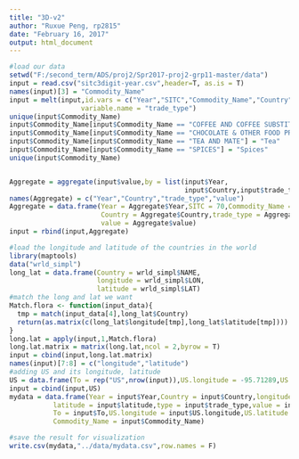 ---
title: "3D-v2"
author: "Ruxue Peng, rp2815"
date: "February 16, 2017"
output: html_document
---  
```{r}  
#load our data
setwd("F:/second_term/ADS/proj2/Spr2017-proj2-grp11-master/data")
input = read.csv("sitc3digit-year.csv",header=T, as.is = T)
names(input)[3] = "Commodity_Name"
input = melt(input,id.vars = c("Year","SITC","Commodity_Name","Country"),
                  variable.name = "trade_type")
unique(input$Commodity_Name)
input$Commodity_Name[input$Commodity_Name == "COFFEE AND COFFEE SUBSTITUTES"] = "Coffee"
input$Commodity_Name[input$Commodity_Name == "CHOCOLATE & OTHER FOOD PREPARATIONS CONTAINING CO"] = "Chocolate"
input$Commodity_Name[input$Commodity_Name == "TEA AND MATE"] = "Tea"
input$Commodity_Name[input$Commodity_Name == "SPICES"] = "Spices"
unique(input$Commodity_Name)


Aggregate = aggregate(input$value,by = list(input$Year,
                                            input$Country,input$trade_type),FUN="sum")
names(Aggregate) = c("Year","Country","trade_type","value")
Aggregate = data.frame(Year = Aggregate$Year,SITC = 70,Commodity_Name = "Annual Aggregate",
                       Country = Aggregate$Country,trade_type = Aggregate$trade_type,
                       value = Aggregate$value)
input = rbind(input,Aggregate)

#load the longitude and latitude of the countries in the world
library(maptools)
data("wrld_simpl")
long_lat = data.frame(Country = wrld_simpl$NAME,
                      longitude = wrld_simpl$LON,
                      latitude = wrld_simpl$LAT)
#match the long and lat we want
Match.flora <- function(input_data){
  tmp = match(input_data[4],long_lat$Country)
  return(as.matrix(c(long_lat$longitude[tmp],long_lat$latitude[tmp])))
}
long.lat = apply(input,1,Match.flora)
long.lat.matrix = matrix(long.lat,ncol = 2,byrow = T)
input = cbind(input,long.lat.matrix)
names(input)[7:8] = c("longitude","latitude")
#adding US and its longitude, latitude
US = data.frame(To = rep("US",nrow(input)),US.longitude = -95.71289,US.latitude = 37.09024)
input = cbind(input,US)
mydata = data.frame(Year = input$Year,Country = input$Country,longitude = input$longitude,
           latitude = input$latitude,type = input$trade_type,value = input$value,
           To = input$To,US.longitude = input$US.longitude,US.latitude = input$US.latitude,
           Commodity_Name = input$Commodity_Name)
```

```{r}
#save the result for visualization
write.csv(mydata,"../data/mydata.csv",row.names = F)
```

